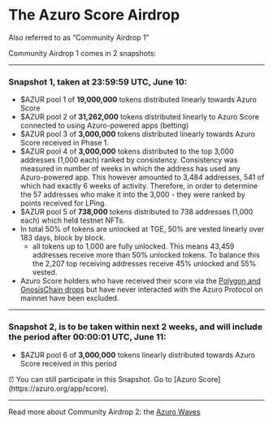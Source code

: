 
# The Azuro Score Airdrop

<Callout type="feature">
Also referred to as “Community Airdrop 1”
</Callout>

Community Airdrop 1 comes in 2 snapshots:

---

### Snapshot 1, taken at 23:59:59 UTC, June 10:
- \$AZUR pool 1 of **19,000,000** tokens distributed linearly towards Azuro Score
- \$AZUR pool 2 of **31,262,000** tokens distributed linearly to Azuro Score connected to using Azuro-powered apps (betting)
- \$AZUR pool 3 of **3,000,000** tokens distributed linearly towards Azuro Score received in Phase 1.
- \$AZUR pool 4 of **3,000,000** tokens distributed to the top 3,000 addresses (1,000 each) ranked by consistency. Consistency was measured in number of weeks in which the address has used any Azuro-powered app. This however amounted to 3,484 addresses, 541 of which had exactly 6 weeks of activity. Therefore, in order to determine the 57 addresses who make it into the 3,000 - they were ranked by points received for LPing.
- \$AZUR pool 5 of **738,000** tokens distributed to 738 addresses (1,000 each) which held testnet NFTs.
- In total 50% of tokens are unlocked at TGE, 50% are vested linearly over 183 days, block by block.
    - all tokens up to 1,000 are fully unlocked. This means 43,459 addresses receive more than 50% unlocked tokens. To balance this the 2,207 top receiving addresses receive 45% unlocked and 55% vested.
- Azuro Score holders who have received their score via the [Polygon and GnosisChain drops](concepts/azuro-score/drops) but have never interacted with the Azuro Protocol on mainnet have been excluded.

---

### Snapshot 2, is to be taken within next 2 weeks, and will include the period after 00:00:01 UTC, June 11:

- \$AZUR pool 6 of **3,000,000** tokens linearly distributed towards Azuro Score received in this period

<Callout type="">
⏰ You can still participate in this Snapshot. Go to [Azuro Score](https://azuro.org/app/score).
</Callout>

---

Read more about Community Airdrop 2: the [Azuro Waves](/concepts/azuro-waves)

